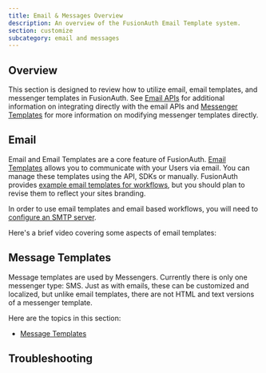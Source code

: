 ```yaml
---
title: Email & Messages Overview
description: An overview of the FusionAuth Email Template system.
section: customize
subcategory: email and messages
---
```


## Overview

This section is designed to review how to utilize email, email templates, and messenger templates in FusionAuth. See [Email APIs](/docs/apis/emails) for additional information on integrating directly with the email APIs and [Messenger Templates](/docs/apis/messengers/) for more information on modifying messenger templates directly.

## Email

Email and Email Templates are a core feature of FusionAuth. [Email Templates](/docs/customize/email-and-messages/templates-replacement-variables) allows you to communicate with your Users via email. You can manage these templates using the API, SDKs or manually. FusionAuth
provides [example email templates for workflows](/docs/customize/email-and-messages/templates-replacement-variables), but you should plan to revise them to reflect your sites branding. 

In order to use email templates and email based workflows, you will need to [configure an SMTP server](/docs/customize/email-and-messages/configure-email). 

Here's a brief video covering some aspects of email templates:

<YouTube id="3xQyIq9p4DQ"></YouTube>

## Message Templates

Message templates are used by Messengers. Currently there is only one messenger type: SMS. Just as with emails, these can be customized and localized, but unlike email templates, there are not HTML and text versions of a messenger template.

Here are the topics in this section:

* [Message Templates](/docs/customize/email-and-messages/message-templates)

## Troubleshooting

<EmailTroubleshooting />
